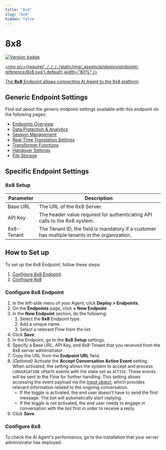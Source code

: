 ```yaml
---
title: "8x8"
slug: "8x8"
hidden: false
---
```



# 8x8

<a href="../../../release-notes/4.55.mdx" /><img src="https://img.shields.io/badge/Updated in-v4.55-blue.svg" alt="Version badge" />

<img src={require('../../../../static/img/_assets/ai/deploy/endpoint-reference/8x8.svg').default} width="80%" />

The **8x8** Endpoint allows connecting AI Agent to the [8x8 platform](https://www.8x8.com/).

## Generic Endpoint Settings

Find out about the generic endpoint settings available with this endpoint on the following pages:

- [Endpoints Overview](../endpoints/overview.mdx)
- [Data Protection & Analytics](../endpoints/data-protection-and-analytics.mdx)
- [Session Management](../endpoints/session-management.mdx)
- [Real-Time Translation Settings](../endpoints/real-time-translation-settings.mdx)
- [Transformer Functions](../endpoints/transformers/transformers.mdx)
- [Handover Settings](../endpoints/handover-settings.mdx)
- [File Storage](../endpoints/file-storage.mdx)

## Specific Endpoint Settings

### 8x8 Setup

| Parameter  | Description                                                                                   |
|------------|-----------------------------------------------------------------------------------------------|
| Base URL   | The URL of the 8x8 Server.                                                                    |
| API Key    | The header value required for authenticating API calls to the 8x8 system.                     |
| 8x8-Tenant | The Tenant ID, the field is mandatory if a customer has multiple tenants in the organization. |

## How to Set up

To set up the 8x8 Endpoint, follow these steps:

1. [Configure 8x8 Endpoint](#configure-8x8-endpoint)
2. [Configure 8x8](#configure-8x8)

### Configure 8x8 Endpoint

1. In the left-side menu of your Agent, click **Deploy > Endpoints**.
2. On the **Endpoints** page, click **+ New Endpoint**.
3. In the **New Endpoint** section, do the following:
    1. Select the **8x8** Endpoint type.
    2. Add a unique name.
    3. Select a relevant Flow from the list.
4. Click **Save**.
5. In the Endpoint, go to the **8x8 Setup** settings.
6. Specify a Base URL, API Key, and 8x8-Tenant that you received from the 8x8 server administrator.
7. Copy the URL from the **Endpoint URL** field.
8. _(Optional)_ Activate the **Accept Conversation Active Event** setting. When activated, the setting allows the system to accept and process `CONVERSATION UPDATE` events with the state set as `ACTIVE`. These events will be sent to the Flow for further handling. This setting allows accessing the event payload via the [Input object](../../test/interaction-panel/input.mdx), which provides relevant information related to the ongoing conversation.
     - If the toggle is activated, the end user doesn't have to send the first message. The bot will automatically start replying.
     - If the toggle is not activated, the end user needs to engage in conversation with the bot first in order to receive a reply.
9. Click **Save**.

### Configure 8x8

<EightByEightConfig />

To check the AI Agent's performance, go to the installation that your server administrator has deployed.